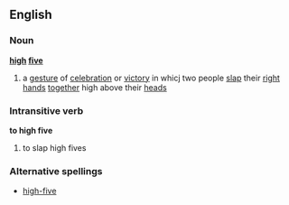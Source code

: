==English==
===Noun===
'''[[high]] [[five]]'''
# a [[gesture]] of [[celebration]] or [[victory]] in whicj two people [[slap]] their [[right]] [[hand]]s [[together]] high above their [[head]]s
===Intransitive verb===
'''to high five'''
# to slap high fives
===Alternative spellings===
*[[high-five]]
